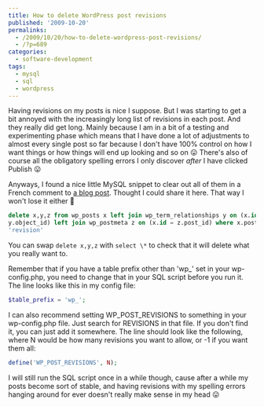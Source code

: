 ---
title: How to delete WordPress post revisions
published: '2009-10-20'
permalinks:
  - /2009/10/20/how-to-delete-wordpress-post-revisions/
  - /?p=689
categories:
  - software-development
tags:
  - mysql
  - sql
  - wordpress
---

Having revisions on my posts is nice I suppose. But I was starting to get a bit annoyed with the increasingly long list of revisions in each post. And they really did get long. Mainly because I am in a bit of a testing and experimenting phase which means that I have done a lot of adjustments to almost every single post so far because I don't have 100% control on how I want things or how things will end up looking and so on 😛 There's also of course all the obligatory spelling errors I only discover <em>after</em> I have clicked Publish 😛

Anyways, I found a nice little MySQL snippet to clear out all of them in a French comment to <a href="http://www.mydigitallife.info/2008/07/22/how-to-delete-existing-wordpress-post-revisions-storedsaved/">a blog post</a>. Thought I could share it here. That way I won't lose it either 🙂

```sql
delete x,y,z from wp_posts x left join wp_term_relationships y on (x.id =
y.object_id) left join wp_postmeta z on (x.id = z.post_id) where x.post_type =
'revision'
```

You can swap `delete x,y,z` with `select \*` to check that it will delete what you really want to.

Remember that if you have a table prefix other than 'wp\_' set in your wp-config.php, you need to change that in your SQL script before you run it. The line looks like this in my config file:

```php
$table_prefix = 'wp_';
```

I can also recommend setting WP_POST_REVISIONS to something in your wp-config.php file. Just search for REVISIONS in that file. If you don't find it, you can just add it somewhere. The line should look like the following, where N would be how many revisions you want to allow, or -1 if you want them all:

```php
define('WP_POST_REVISIONS', N);
```

I will still run the SQL script once in a while though, cause after a while my posts become sort of stable, and having revisions with my spelling errors hanging around for ever doesn't really make sense in my head 😛
